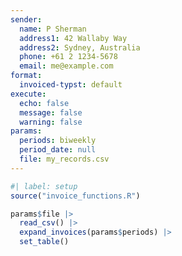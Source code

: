 ```yaml
---
sender:
  name: P Sherman
  address1: 42 Wallaby Way
  address2: Sydney, Australia
  phone: +61 2 1234-5678
  email: me@example.com
format:
  invoiced-typst: default
execute: 
  echo: false
  message: false
  warning: false
params:
  periods: biweekly
  period_date: null
  file: my_records.csv
---
```


```r
#| label: setup
source("invoice_functions.R")
```

```r
params$file |> 
  read_csv() |> 
  expand_invoices(params$periods) |> 
  set_table()
```
